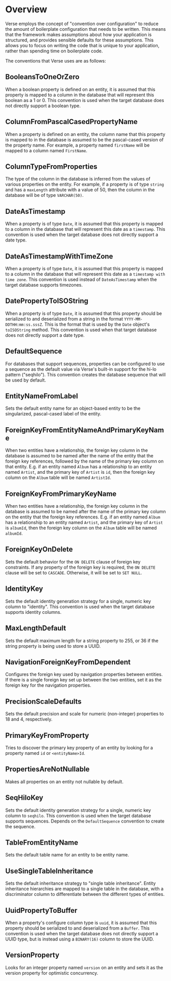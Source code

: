 # Overview

Verse employs the concept of "convention over configuration" to reduce the amount of boilerplate configuration that needs
to be written. This means that the framework makes assumptions about how your application is structured, and provides
sensible defaults for these assumptions. This allows you to focus on writing the code that is unique to your application,
rather than spending time on boilerplate code.

The conventions that Verse uses are as follows:

## BooleansToOneOrZero

When a boolean property is defined on an entity, it is assumed that this property is mapped
to a column in the database that will represent this boolean as a 1 or 0. This convention is
used when the target database does not directly support a boolean type.

## ColumnFromPascalCasedPropertyName

When a property is defined on an entity, the column name that this property is mapped to in the database
is assumed to be the pascal-cased version of the property name. For example, a property named `firstName`
will be mapped to a column named `FirstName`.

## ColumnTypeFromProperties

The type of the column in the database is inferred from the values of various properties on the entity. For example,
if a property is of type `string` and has a `maxLength` attribute with a value of 50, then the column in the database
will be of type `VARCHAR(50)`.

## DateAsTimestamp

When a property is of type `Date`, it is assumed that this property is mapped to a column in the database that
will represent this date as a `timestamp`. This convention is used when the target database does not directly support
a date type.

## DateAsTimestampWithTimeZone

When a property is of type `Date`, it is assumed that this property is mapped to a column in the database that
will represent this date as a `timestamp with time zone`. This convention is used instead of `DateAsTimestamp` when
the target database supports timezones.

## DatePropertyToISOString

When a property is of type `Date`, it is assumed that this property should be serialized to and deserialized from
a string in the format `YYYY-MM-DDTHH:mm:ss.sssZ`. This is the format that is used by the `Date` object's `toISOString`
method. This convention is used when that target database does not directly support a date type.

## DefaultSequence

For databases that support sequences, properties can be configured to use a sequence as the default value via
Verse's built-in support for the hi-lo pattern ("seqhilo"). This convention creates the database sequence that
will be used by default.

## EntityNameFromLabel

Sets the default entity name for an object-based entity to be the singularized, pascal-cased label of the entity.

## ForeignKeyFromEntityNameAndPrimaryKeyName

When two entities have a relationship, the foreign key column in the database is assumed to be named after the
name of the entity that the foreign key references, followed by the name of the primary key column on that entity.
E.g. if an entity named `Album` has a relationship to an entity named `Artist`, and the primary key of `Artist`
is `id`, then the foreign key column on the `Album` table will be named `ArtistId`.

## ForeignKeyFromPrimaryKeyName

When two entities have a relationship, the foreign key column in the database is assumed to be named after the
name of the primary key column on the entity that the foreign key references. E.g. if an entity named `Album`
has a relationship to an entity named `Artist`, and the primary key of `Artist` is `albumId`, then the foreign key
column on the `Album` table will be named `albumId`.

## ForeignKeyOnDelete

Sets the default behavior for the `ON DELETE` clause of foreign key constraints. If any property of the foreign key
is required, the `ON DELETE` clause will be set to `CASCADE`. Otherwise, it will be set to `SET NULL`.

## IdentityKey

Sets the default identity generation strategy for a single, numeric key column to "identity". This convention is used
when the target database supports identity columns.

## MaxLengthDefault

Sets the default maximum length for a string property to 255, or 36 if the string property is being used to
store a UUID.

## NavigationForeignKeyFromDependent

Configures the foreign key used by navigation properties between entities. If there is a single foreign key set up
between the two entities, set it as the foreign key for the navigation properties.

## PrecisionScaleDefaults

Sets the default precision and scale for numeric (non-integer) properties to 18 and 4, respectively.

## PrimaryKeyFromProperty

Tries to discover the primary key property of an entity by looking for a property named `id` or `<entityName>Id`.

## PropertiesAreNotNullable

Makes all properties on an entity not nullable by default.

## SeqHiloKey

Sets the default identity generation strategy for a single, numeric key column to `seqhilo`. This convention is used
when the target database supports sequences. Depends on the `DefaultSequence` convention to create the sequence.

## TableFromEntityName

Sets the default table name for an entity to be entity name.

## UseSingleTableInheritance

Sets the default inheritance strategy to "single table inheritance". Entity inheritance hierarchies are mapped
to a single table in the database, with a discriminator column to differentiate between the different types of entities.

## UuidPropertyToBuffer

When a property's configure column type is `uuid`, it is assumed that this property should be serialized
to and deserialized from a `Buffer`. This convention is used when the target database does not directly
support a UUID type, but is instead using a `BINARY(16)` column to store the UUID.

## VersionProperty

Looks for an integer property named `version` on an entity and sets it as the version property for
optimistic concurrency.
